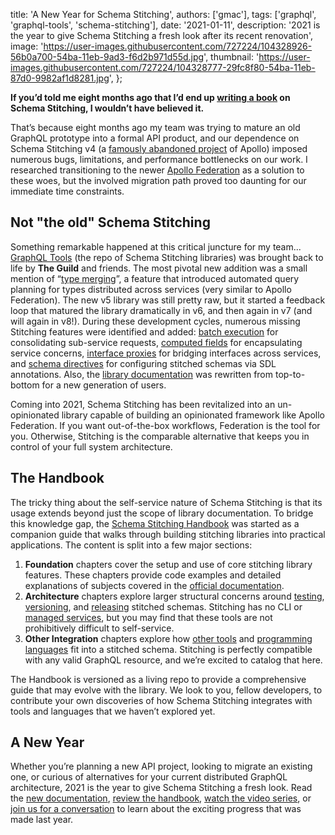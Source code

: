 
  title: 'A New Year for Schema Stitching',
  authors: ['gmac'],
  tags: ['graphql', 'graphql-tools', 'schema-stitching'],
  date: '2021-01-11',
  description: '2021 is the year to give Schema Stitching a fresh look after its recent renovation',
  image: 'https://user-images.githubusercontent.com/727224/104328926-56b0a700-54ba-11eb-9ad3-f6d2b971d55d.jpg',
  thumbnail: 'https://user-images.githubusercontent.com/727224/104328777-29fc8f80-54ba-11eb-87d0-9982af1d8281.jpg',
};


**If you’d told me eight months ago that I’d end up [writing a book](https://github.com/gmac/schema-stitching-handbook) on Schema Stitching, I wouldn’t have believed it.**

That’s because eight months ago my team was trying to mature an old GraphQL prototype into a formal API product, and our dependence on Schema Stitching v4 (a [famously abandoned project](https://www.apollographql.com/docs/federation/migrating-from-stitching/) of Apollo) imposed numerous bugs, limitations, and performance bottlenecks on our work. I researched transitioning to the newer [Apollo Federation](https://www.apollographql.com/docs/federation/) as a solution to these woes, but the involved migration path proved too daunting for our immediate time constraints.

## Not "the old" Schema Stitching

Something remarkable happened at this critical juncture for my team... [GraphQL Tools](https://www.graphql-tools.com/docs/introduction/) (the repo of Schema Stitching libraries) was brought back to life by **The Guild** and friends. The most pivotal new addition was a small mention of “[type merging](https://www.graphql-tools.com/docs/stitch-type-merging)”, a feature that introduced automated query planning for types distributed across services (very similar to Apollo Federation). The new v5 library was still pretty raw, but it started a feedback loop that matured the library dramatically in v6, and then again in v7 (and will again in v8!). During these development cycles, numerous missing Stitching features were identified and added: [batch execution](https://github.com/gmac/schema-stitching-handbook/wiki/Batching-Arrays-and-Queries#what-is-query-batching) for consolidating sub-service requests, [computed fields](https://www.graphql-tools.com/docs/stitch-type-merging#computed-fields) for encapsulating service concerns, [interface proxies](https://www.graphql-tools.com/docs/stitch-type-merging#computed-fields) for bridging interfaces across services, and [schema directives](https://www.graphql-tools.com/docs/stitch-directives-sdl) for configuring stitched schemas via SDL annotations. Also, the [library documentation](https://www.graphql-tools.com/docs/stitch-combining-schemas) was rewritten from top-to-bottom for a new generation of users.

Coming into 2021, Schema Stitching has been revitalized into an un-opinionated library capable of building an opinionated framework like Apollo Federation. If you want out-of-the-box workflows, Federation is the tool for you. Otherwise, Stitching is the comparable alternative that keeps you in control of your full system architecture.

## The Handbook

The tricky thing about the self-service nature of Schema Stitching is that its usage extends beyond just the scope of library documentation. To bridge this knowledge gap, the [Schema Stitching Handbook](https://github.com/gmac/schema-stitching-handbook) was started as a companion guide that walks through building stitching libraries into practical applications. The content is split into a few major sections:

1. **Foundation** chapters cover the setup and use of core stitching library features. These chapters provide code examples and detailed explanations of subjects covered in the [official documentation](https://www.graphql-tools.com/docs/stitch-combining-schemas).
2. **Architecture** chapters explore larger structural concerns around [testing](https://github.com/gmac/schema-stitching-handbook/blob/master/continuous-integration-testing), [versioning](https://github.com/gmac/schema-stitching-handbook/blob/master/versioning-schema-releases), and [releasing](https://github.com/gmac/schema-stitching-handbook/blob/master/hot-schema-reloading) stitched schemas. Stitching has no CLI or [managed services](https://www.apollographql.com/docs/federation/managed-federation/overview/), but you may find that these tools are not prohibitively difficult to self-service.
3. **Other Integration** chapters explore how [other tools](https://github.com/gmac/schema-stitching-handbook/tree/master/federation-services) and [programming languages](https://github.com/gmac/schema-stitching-handbook/tree/master/subservice-languages/ruby) fit into a stitched schema. Stitching is perfectly compatible with any valid GraphQL resource, and we’re excited to catalog that here.

The Handbook is versioned as a living repo to provide a comprehensive guide that may evolve with the library. We look to you, fellow developers, to contribute your own discoveries of how Schema Stitching integrates with tools and languages that we haven’t explored yet.

## A New Year

Whether you’re planning a new API project, looking to migrate an existing one, or curious of alternatives for your current distributed GraphQL architecture, 2021 is the year to give Schema Stitching a fresh look. Read the [new documentation](https://www.graphql-tools.com/docs/stitch-combining-schemas), [review the handbook](https://github.com/gmac/schema-stitching-handbook), [watch the video series](https://www.youtube.com/watch?v=8-mZqjgIdiI&list=PLTJ2vmU3jbWy6JntdRQZAmy0mcpYu2OD1), or [join us for a conversation](https://github.com/ardatan/graphql-tools/discussions) to learn about the exciting progress that was made last year.
